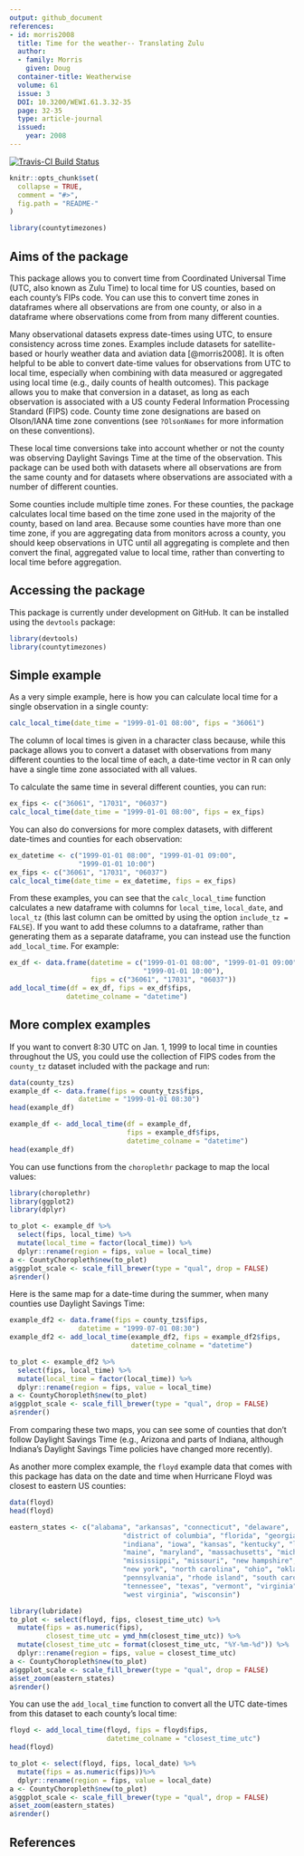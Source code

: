 ```yaml
---
output: github_document
references:
- id: morris2008
  title: Time for the weather-- Translating Zulu
  author:
  - family: Morris
    given: Doug
  container-title: Weatherwise
  volume: 61
  issue: 3
  DOI: 10.3200/WEWI.61.3.32-35
  page: 32-35
  type: article-journal
  issued:
    year: 2008
---
```


[![Travis-CI Build Status](https://travis-ci.org/geanders/countytimezones.svg?branch=master)](https://travis-ci.org/geanders/countytimezones)

<!-- README.md is generated from README.Rmd. Please edit that file -->

```r
knitr::opts_chunk$set(
  collapse = TRUE,
  comment = "#>",
  fig.path = "README-"
)
```

```r
library(countytimezones)
```

## Aims of the package

This package allows you to convert time from Coordinated Universal Time (UTC, also known as Zulu Time) to local time for US counties, based on each county's FIPs code. You can use this to convert time zones in dataframes where all observations are from one county, or also in a dataframe where observations come from from many different counties. 

Many observational datasets express date-times using UTC, to ensure consistency across time zones. Examples include datasets for satellite-based or hourly weather data and aviation data [@morris2008]. It is often helpful to be able to convert date-time values for observations from UTC to local time, especially when combining with data measured or aggregated using local time (e.g., daily counts of health outcomes). This package allows you to make that conversion in a dataset, as long as each observation is associated with a US county Federal Information Processing Standard (FIPS) code. County time zone designations are based on Olson/IANA time zone conventions (see `?OlsonNames` for more information on these conventions). 

These local time conversions take into account whether or not the county was observing Daylight Savings Time at the time of the observation. This package can be used both with datasets where all observations are from the same county and for datasets where observations are associated with a number of different counties. 

Some counties include multiple time zones. For these counties, the package calculates local time based on the time zone used in the majority of the county, based on land area. Because some counties have more than one time zone, if you are aggregating data from monitors across a county, you should keep observations in UTC until all aggregating is complete and then convert the final, aggregated value to local time, rather than converting to local time before aggregation.

## Accessing the package

This package is currently under development on GitHub. It can be installed using the `devtools` package:

```r
library(devtools)
library(countytimezones)
```

## Simple example

As a very simple example, here is how you can calculate local time for a single observation in a single county: 

```r
calc_local_time(date_time = "1999-01-01 08:00", fips = "36061")
```

The column of local times is given in a character class because, while this package allows you to convert a dataset with observations from many different counties to the local time of each, a date-time vector in R can only have a single time zone associated with all values. 

To calculate the same time in several different counties, you can run: 

```r
ex_fips <- c("36061", "17031", "06037")
calc_local_time(date_time = "1999-01-01 08:00", fips = ex_fips)
```

You can also do conversions for more complex datasets, with different date-times and counties for each observation: 

```r
ex_datetime <- c("1999-01-01 08:00", "1999-01-01 09:00",
                 "1999-01-01 10:00")
ex_fips <- c("36061", "17031", "06037")
calc_local_time(date_time = ex_datetime, fips = ex_fips)
```

From these examples, you can see that the `calc_local_time` function calculates a new dataframe with columns for `local_time`, `local_date`, and `local_tz` (this last column can be omitted by using the option `include_tz = FALSE`). If you want to add these columns to a dataframe, rather than generating them as a separate dataframe, you can instead use the function `add_local_time`. For example: 

```r
ex_df <- data.frame(datetime = c("1999-01-01 08:00", "1999-01-01 09:00",
                                 "1999-01-01 10:00"),
                    fips = c("36061", "17031", "06037"))
add_local_time(df = ex_df, fips = ex_df$fips,
              datetime_colname = "datetime")
```

## More complex examples

If you want to convert 8:30 UTC on Jan. 1, 1999 to local time in counties throughout the US, you could use the collection of FIPS codes from the `county_tz` dataset included with the package and run: 

```r
data(county_tzs)
example_df <- data.frame(fips = county_tzs$fips,
                 datetime = "1999-01-01 08:30")
head(example_df)

example_df <- add_local_time(df = example_df,
                             fips = example_df$fips,
                             datetime_colname = "datetime")
head(example_df)
```

You can use functions from the `choroplethr` package to map the local values:

```r
library(choroplethr)
library(ggplot2)
library(dplyr)

to_plot <- example_df %>%
  select(fips, local_time) %>%
  mutate(local_time = factor(local_time)) %>%
  dplyr::rename(region = fips, value = local_time)
a <- CountyChoropleth$new(to_plot)
a$ggplot_scale <- scale_fill_brewer(type = "qual", drop = FALSE)
a$render()
```

Here is the same map for a date-time during the summer, when many counties use Daylight Savings Time:

```r
example_df2 <- data.frame(fips = county_tzs$fips,
                 datetime = "1999-07-01 08:30") 
example_df2 <- add_local_time(example_df2, fips = example_df2$fips,
                              datetime_colname = "datetime")

to_plot <- example_df2 %>%
  select(fips, local_time) %>%
  mutate(local_time = factor(local_time)) %>%
  dplyr::rename(region = fips, value = local_time)
a <- CountyChoropleth$new(to_plot)
a$ggplot_scale <- scale_fill_brewer(type = "qual", drop = FALSE)
a$render()
```

From comparing these two maps, you can see some of counties that don't follow Daylight Savings Time (e.g., Arizona and parts of Indiana, although Indiana's Daylight Savings Time policies have changed more recently).

As another more complex example, the `floyd` example data that comes with this package has data on the date and time when Hurricane Floyd was closest to eastern US counties:

```r
data(floyd)
head(floyd)

eastern_states <- c("alabama", "arkansas", "connecticut", "delaware",
                            "district of columbia", "florida", "georgia", "illinois",
                            "indiana", "iowa", "kansas", "kentucky", "louisiana",
                            "maine", "maryland", "massachusetts", "michigan",
                            "mississippi", "missouri", "new hampshire", "new jersey",
                            "new york", "north carolina", "ohio", "oklahoma",
                            "pennsylvania", "rhode island", "south carolina",
                            "tennessee", "texas", "vermont", "virginia",
                            "west virginia", "wisconsin")

library(lubridate)
to_plot <- select(floyd, fips, closest_time_utc) %>%
  mutate(fips = as.numeric(fips),
         closest_time_utc = ymd_hm(closest_time_utc)) %>%
  mutate(closest_time_utc = format(closest_time_utc, "%Y-%m-%d")) %>%
  dplyr::rename(region = fips, value = closest_time_utc)
a <- CountyChoropleth$new(to_plot)
a$ggplot_scale <- scale_fill_brewer(type = "qual", drop = FALSE)
a$set_zoom(eastern_states)
a$render()
```

You can use the `add_local_time` function to convert all the UTC date-times from this dataset to each county's local time:

```r
floyd <- add_local_time(floyd, fips = floyd$fips,
                        datetime_colname = "closest_time_utc")
head(floyd)

to_plot <- select(floyd, fips, local_date) %>%
  mutate(fips = as.numeric(fips))%>%
  dplyr::rename(region = fips, value = local_date)
a <- CountyChoropleth$new(to_plot)
a$ggplot_scale <- scale_fill_brewer(type = "qual", drop = FALSE)
a$set_zoom(eastern_states)
a$render()
```


## References

